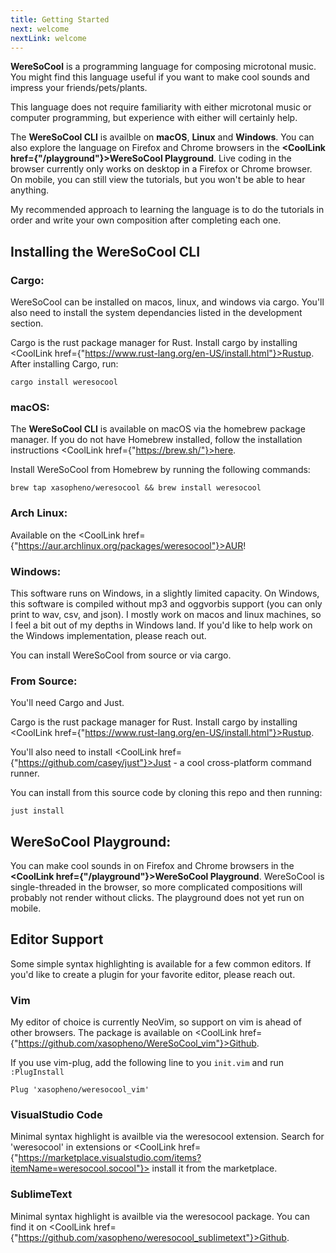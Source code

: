 ```yaml
---
title: Getting Started
next: welcome
nextLink: welcome
---
```


**<CoolText>WereSoCool</CoolText>** is a programming language for composing microtonal music. You might find this language useful if you want to make cool sounds and impress your friends/pets/plants. 

This language does not require familiarity with either microtonal music or computer programming, but experience with either will certainly help. 

The **WereSoCool CLI** is availble on **macOS**, **Linux** and **Windows**. You can also explore the language on Firefox and Chrome browsers in the **<CoolLink href={"/playground"}>WereSoCool Playground</CoolLink>**. Live coding in the browser currently only works on desktop in a Firefox or Chrome browser. On mobile, you can still view the tutorials, but you won't be able to hear anything.

My recommended approach to learning the language is to do the tutorials in order and write your own composition after completing each one. 

<Break/>

## Installing the WereSoCool CLI

### Cargo:

WereSoCool can be installed on macos, linux, and windows via cargo. You'll also need to install the system dependancies listed in the development section. 

Cargo is the rust package manager for Rust. Install cargo by installing <CoolLink href={"https://www.rust-lang.org/en-US/install.html"}>Rustup</CoolLink>. After installing Cargo, run:

`cargo install weresocool`

<Break/>

### macOS:
The **<CoolText>WereSoCool CLI</CoolText>** is available on macOS via the homebrew package manager. If you do not have Homebrew installed, follow the installation instructions <CoolLink href={"https://brew.sh/"}>here</CoolLink>.

Install WereSoCool from Homebrew by running the following commands:

`brew tap xasopheno/weresocool && brew install weresocool`

<Break/>

### Arch Linux:

Available on the <CoolLink href={"https://aur.archlinux.org/packages/weresocool"}>AUR</CoolLink>!

<Break/>


### Windows:

This software runs on Windows, in a slightly limited capacity. On Windows, this software is compiled without mp3 and oggvorbis support (you can only print to wav, csv, and json). I mostly work on macos and linux machines, so I feel a bit out of my depths in Windows land. If you'd like to help work on the Windows implementation, please reach out. 

You can install WereSoCool from source or via cargo.

### From Source:
You'll need Cargo and Just.

Cargo is the rust package manager for Rust. Install cargo by installing <CoolLink href={"https://www.rust-lang.org/en-US/install.html"}>Rustup</CoolLink>.

You'll also need to install <CoolLink href={"https://github.com/casey/just"}>Just</CoolLink> - a cool cross-platform command runner. 

You can install from this source code by cloning this repo and then running:

`just install`


<Break/>

## WereSoCool Playground:
 You can make cool sounds in on Firefox and Chrome browsers in the **<CoolLink href={"/playground"}>WereSoCool Playground</CoolLink>**. WereSoCool is single-threaded in the browser, so more complicated compositions will probably not render without clicks. The playground does not yet run on mobile.


<Break/>

## Editor Support
Some simple syntax highlighting is available for a few common editors. If you'd like to create a plugin for your favorite editor, please reach out. 

<Break/>

### Vim
My editor of choice is currently NeoVim, so support on vim is ahead of other browsers. The package is available on <CoolLink href={"https://github.com/xasopheno/WereSoCool_vim"}>Github</CoolLink>.

If you use vim-plug, add the following line to you `init.vim` and run `:PlugInstall`

`Plug 'xasopheno/weresocool_vim'`

<Break/>

### VisualStudio Code
Minimal syntax highlight is availble via the weresocool extension. Search for 'weresocool' in extensions or <CoolLink href={"https://marketplace.visualstudio.com/items?itemName=weresocool.socool"}> install it from the marketplace.</CoolLink>
<Break/>

### SublimeText
Minimal syntax highlight is availble via the weresocool package. You can find it on <CoolLink href={"https://github.com/xasopheno/weresocool_sublimetext"}>Github</CoolLink>.


<Break/>
